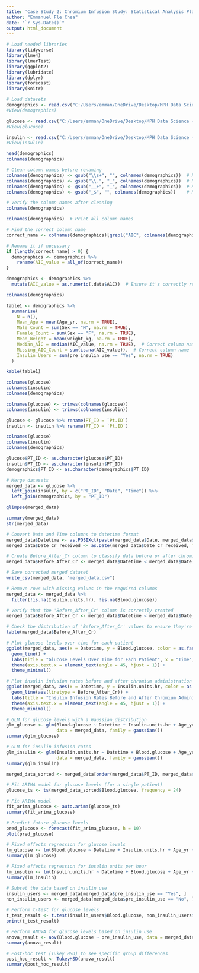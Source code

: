 ---
title: 'Case Study 2: Chromium Infusion Study: Statistical Analysis Plan'
author: "Emmanuel Fle Chea"
date: "`r Sys.Date()`"
output: html_document
---

```{r, message=FALSE, warning=FALSE}
# Load needed libraries
library(tidyverse)
library(lme4)
library(lmerTest)
library(ggplot2)
library(lubridate)
library(dplyr)
library(forecast)
library(knitr)
```


```{r, message=FALSE, warning=FALSE}
# Load datasets
demographics <- read.csv("C:/Users/emman/OneDrive/Desktop/MPH Data Science - UMN/Biostatistical Consulting/Case_Study2/Cr demographics-1.csv", stringsAsFactors = FALSE)
#View(demographics)

glucose <- read.csv("C:/Users/emman/OneDrive/Desktop/MPH Data Science - UMN/Biostatistical Consulting/Case_Study2/Cr glucose-1.csv")
#View(glucose)

insulin <- read.csv("C:/Users/emman/OneDrive/Desktop/MPH Data Science - UMN/Biostatistical Consulting/Case_Study2/Cr insulin-3.csv")
#View(insulin)
```


```{r}
head(demographics)
colnames(demographics)
```

```{r}
# Clean column names before renaming
colnames(demographics) <- gsub("\\s+", "", colnames(demographics))  # Remove spaces
colnames(demographics) <- gsub("\\.", "_", colnames(demographics))  # Replace dots with underscores
colnames(demographics) <- gsub("__+", "_", colnames(demographics))  # Remove double underscores
colnames(demographics) <- gsub("_$", "", colnames(demographics))    # Remove trailing underscores

# Verify the column names after cleaning
colnames(demographics)
```

```{r}
colnames(demographics)  # Print all column names

# Find the correct column name
correct_name <- colnames(demographics)[grepl("AIC", colnames(demographics))]

# Rename it if necessary
if (length(correct_name) > 0) {
  demographics <- demographics %>%
    rename(AIC_value = all_of(correct_name))
}

demographics <- demographics %>%
  mutate(AIC_value = as.numeric(.data$A1C))  # Ensure it's correctly referenced
```

```{r}
colnames(demographics)
```



```{r}
table1 <- demographics %>%
  summarise(
    N = n(),
    Mean_Age = mean(Age_yr, na.rm = TRUE),
    Male_Count = sum(Sex == "M", na.rm = TRUE),
    Female_Count = sum(Sex == "F", na.rm = TRUE),
    Mean_Weight = mean(weight_kg, na.rm = TRUE),
    Median_AIC = median(AIC_value, na.rm = TRUE),  # Correct column name
    Missing_AIC_Count = sum(is.na(AIC_value)),  # Correct column name
    Insulin_Users = sum(pre_insulin_use == "Yes", na.rm = TRUE)
  )

kable(table1)
```


```{r}
colnames(glucose)
colnames(insulin)
colnames(demographics)
```


```{r}
colnames(glucose) <- trimws(colnames(glucose))
colnames(insulin) <- trimws(colnames(insulin))

glucose <- glucose %>% rename(PT_ID = `Pt.ID`)
insulin <- insulin %>% rename(PT_ID = `Pt.ID`)
```



```{r}
colnames(glucose)
colnames(insulin)
colnames(demographics)
```

```{r}
glucose$PT_ID <- as.character(glucose$PT_ID)
insulin$PT_ID <- as.character(insulin$PT_ID)
demographics$PT_ID <- as.character(demographics$PT_ID)
```


```{r}
# Merge datasets
merged_data <- glucose %>%
  left_join(insulin, by = c("PT_ID", "Date", "Time")) %>%
  left_join(demographics, by = "PT_ID")

glimpse(merged_data)
```

```{r}
summary(merged_data)
str(merged_data)
```

```{r}
# Convert Date and Time columns to datetime format
merged_data$Datetime <- as.POSIXct(paste(merged_data$Date, merged_data$Time), format="%m/%d/%Y %H:%M")
merged_data$Date_Cr_received <- as.Date(merged_data$Date_Cr_received, format="%m/%d/%Y")

# Create Before_After_Cr column to classify data before or after chromium infusion
merged_data$Before_After_Cr <- merged_data$Datetime < merged_data$Date_Cr_received
```


```{r}
# Save corrected merged dataset
write_csv(merged_data, "merged_data.csv")
```



```{r}
# Remove rows with missing values in the required columns
merged_data <- merged_data %>%
  filter(!is.na(Insulin.units.hr), !is.na(Blood.glucose))

# Verify that the 'Before_After_Cr' column is correctly created
merged_data$Before_After_Cr <- merged_data$Datetime < merged_data$Date_Cr_received

# Check the distribution of 'Before_After_Cr' values to ensure they're correct
table(merged_data$Before_After_Cr)

# Plot glucose levels over time for each patient
ggplot(merged_data, aes(x = Datetime, y = Blood.glucose, color = as.factor(PT_ID))) +
  geom_line() +
  labs(title = "Glucose Levels Over Time for Each Patient", x = "Time", y = "Blood Glucose (mg/dL)") +
  theme(axis.text.x = element_text(angle = 45, hjust = 1)) +
  theme_minimal()

# Plot insulin infusion rates before and after chromium administration
ggplot(merged_data, aes(x = Datetime, y = Insulin.units.hr, color = as.factor(PT_ID))) +
  geom_line(aes(linetype = Before_After_Cr)) +
  labs(title = "Insulin Infusion Rates Before and After Chromium Administration", x = "Time", y = "Insulin Infusion Rate (Units/hr)") +
  theme(axis.text.x = element_text(angle = 45, hjust = 1)) +
  theme_minimal()
```



```{r}
# GLM for glucose levels with a Gaussian distribution
glm_glucose <- glm(Blood.glucose ~ Datetime + Insulin.units.hr + Age_yr + weight_kg + Sex, 
                   data = merged_data, family = gaussian())
summary(glm_glucose)

# GLM for insulin infusion rates
glm_insulin <- glm(Insulin.units.hr ~ Datetime + Blood.glucose + Age_yr + weight_kg + Sex, 
                   data = merged_data, family = gaussian())
summary(glm_insulin)
```


```{r}
merged_data_sorted <- merged_data[order(merged_data$PT_ID, merged_data$Datetime), ]

# Fit ARIMA model for glucose levels (for a single patient)
glucose_ts <- ts(merged_data_sorted$Blood.glucose, frequency = 24)  

# Fit ARIMA model
fit_arima_glucose <- auto.arima(glucose_ts)
summary(fit_arima_glucose)

# Predict future glucose levels
pred_glucose <- forecast(fit_arima_glucose, h = 10)
plot(pred_glucose)
```

```{r}
# Fixed effects regression for glucose levels
lm_glucose <- lm(Blood.glucose ~ Datetime + Insulin.units.hr + Age_yr + weight_kg + Sex, data = merged_data)
summary(lm_glucose)

# Fixed effects regression for insulin units per hour
lm_insulin <- lm(Insulin.units.hr ~ Datetime + Blood.glucose + Age_yr + weight_kg + Sex, data = merged_data)
summary(lm_insulin)
```


```{r}
# Subset the data based on insulin use
insulin_users <- merged_data[merged_data$pre_insulin_use == "Yes", ]
non_insulin_users <- merged_data[merged_data$pre_insulin_use == "No", ]

# Perform t-test for glucose levels
t_test_result <- t.test(insulin_users$Blood.glucose, non_insulin_users$Blood.glucose)
print(t_test_result)
```

```{r}
# Perform ANOVA for glucose levels based on insulin use
anova_result <- aov(Blood.glucose ~ pre_insulin_use, data = merged_data)
summary(anova_result)

# Post-hoc test (Tukey HSD) to see specific group differences
post_hoc_result <- TukeyHSD(anova_result)
summary(post_hoc_result)
```

